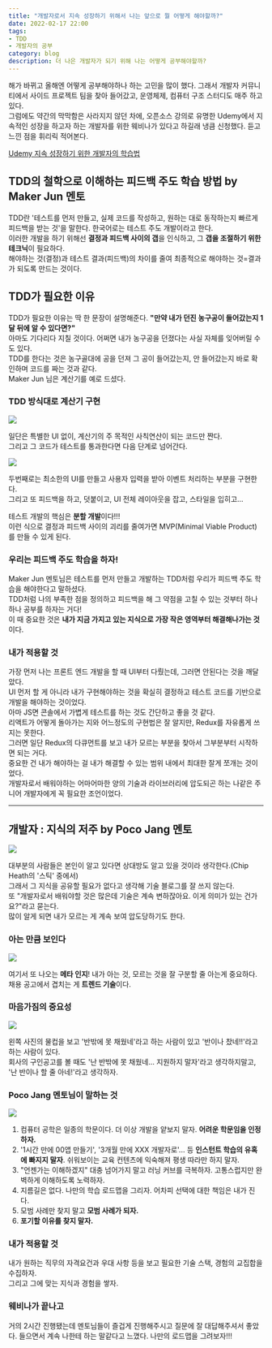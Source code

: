 ```yaml
---
title: "개발자로서 지속 성장하기 위해서 나는 앞으로 뭘 어떻게 해야할까?"
date: 2022-02-17 22:00
tags:
- TDD
- 개발자의 공부
category: blog
description: 더 나은 개발자가 되기 위해 나는 어떻게 공부해야할까?
---
```


해가 바뀌고 올해엔 어떻게 공부해야하나 하는 고민을 많이 했다. 그래서 개발자 커뮤니티에서 사이드 프로젝트 팀을 찾아 들어갔고, 운영체제, 컴퓨터 구조 스터디도 매주 하고 있다.  
그럼에도 약간의 막막함은 사라지지 않던 차에, 오픈소스 강의로 유명한 Udemy에서 지속적인 성장을 하고자 하는 개발자를 위한 웨비나가 있다고 하길래 냉큼 신청했다. 듣고 느낀 점을 휘리릭 적어본다.

[Udemy 지속 성장하기 위한 개발자의 학습법](https://okky.kr/article/1154436)

## TDD의 철학으로 이해하는 피드백 주도 학습 방법 by Maker Jun 멘토

TDD란 '테스트를 먼저 만들고, 실제 코드를 작성하고, 원하는 대로 동작하는지 빠르게 피드백을 받는 것'을 말한다. 한국어로는 테스트 주도 개발이라고 한다.  
이러한 개발을 하기 위해선 **결정과 피드백 사이의 갭**을 인식하고, 그 **갭을 조절하기 위한 테크닉**이 필요하다.  
해야하는 것(결정)과 테스트 결과(피드백)의 차이를 줄여 최종적으로 해야하는 것=결과 가 되도록 만드는 것이다.  

## TDD가 필요한 이유

TDD가 필요한 이유는 딱 한 문장이 설명해준다. **"만약 내가 던진 농구공이 들어갔는지 1달 뒤에 알 수 있다면?"**  
아마도 기다리다 지칠 것이다. 어쩌면 내가 농구공을 던졌다는 사실 자체를 잊어버릴 수도 있다.  
TDD를 한다는 것은 농구골대에 공을 던져 그 공이 들어갔는지, 안 들어갔는지 바로 확인하며 코드를 짜는 것과 같다.  
Maker Jun 님은 계산기를 예로 드셨다. 

### TDD 방식대로 계산기 구현

<img src='/images/blog/220218/ds2.jpg' />

일단은 특별한 UI 없이, 계산기의 주 목적인 사칙연산이 되는 코드만 짠다.  
그리고 그 코드가 테스트를 통과한다면 다음 단계로 넘어간다.  

<img src='/images/blog/220218/ds3.jpg' />

두번째로는 최소한의 UI를 만들고 사용자 입력을 받아 이벤트 처리하는 부분을 구현한다.  
그리고 또 피드백을 하고, 덧붙이고, UI 전체 레이아웃을 잡고, 스타일을 입히고...  

테스트 개발의 핵심은 **분할 개발**이다!!!  
이런 식으로 결정과 피드백 사이의 괴리를 줄여가면 MVP(Minimal Viable Product)를 만들 수 있게 된다.

### 우리는 피드백 주도 학습을 하자!

Maker Jun 멘토님은 테스트를 먼저 만들고 개발하는 TDD처럼 우리가 피드백 주도 학습을 해야한다고 말하셨다.  
TDD처럼 나의 부족한 점을 정의하고 피드백을 해 그 약점을 고칠 수 있는 것부터 하나하나 공부를 하자는 거다!  
이 때 중요한 것은 **내가 지금 가지고 있는 지식으로 가장 작은 영역부터 해결해나가는 것**이다.

### 내가 적용할 것

가장 먼저 나는 프론트 엔드 개발을 할 때 UI부터 다뤘는데, 그러면 안된다는 것을 깨달았다.  
UI 먼저 할 게 아니라 내가 구현해야하는 것을 확실히 결정하고 테스트 코드를 기반으로 개발을 해야하는 것이었다.  
아마 JS면 콘솔에서 가볍게 테스트를 하는 것도 간단하고 좋을 것 같다.  
리액트가 어떻게 돌아가는 지와 어느정도의 구현법은 잘 알지만, Redux를 자유롭게 쓰지는 못한다.  
그러면 일단 Redux의 다큐먼트를 보고 내가 모르는 부분을 찾아서 그부분부터 시작하면 되는 거다.  
중요한 건 내가 해야하는 걸 내가 해결할 수 있는 범위 내에서 최대한 잘게 쪼개는 것이었다.  
개발자로서 배워야하는 어마어마한 양의 기술과 라이브러리에 압도되곤 하는 나같은 주니어 개발자에게 꼭 필요한 조언이었다.  

--------------------------------------

## 개발자 : 지식의 저주 by Poco Jang 멘토

<img src='/images/blog/220218/ds4.jpg' />

대부분의 사람들은 본인이 알고 있다면 상대방도 알고 있을 것이라 생각한다.(Chip Heath의 '스틱' 중에서)  
그래서 그 지식을 공유할 필요가 없다고 생각해 기술 블로그를 잘 쓰지 않는다.   
또 "개발자로서 배워야할 것은 많은데 기술은 계속 변하잖아요. 이게 의미가 있는 건가요?"라고 묻는다.  
많이 알게 되면 내가 모르는 게 계속 보여 압도당하기도 한다.  

### 아는 만큼 보인다 

<img src='/images/blog/220218/ds6.jpg'/>

여기서 또 나오는 **메타 인지**! 내가 아는 것, 모르는 것을 잘 구분할 줄 아는게 중요하다.  
채용 공고에서 겹치는 게 **트렌드 기술**이다.

### 마음가짐의 중요성

<img src='/images/blog/220218/ds7.jpg' />

왼쪽 사진의 물컵을 보고 '반밖에 못 채웠네'라고 하는 사람이 있고 '반이나 찼네!!'라고 하는 사람이 있다.   
회사의 구인공고를 볼 때도 '난 반밖에 못 채웠네... 지원하지 말자'라고 생각하지말고, '난 반이나 할 줄 아네!'라고 생각하자.

### Poco Jang 멘토님이 말하는 것

<img src='/images/blog/220218/ds5.jpg' />

1. 컴퓨터 공학은 일종의 학문이다. 더 이상 개발을 얕보지 말자. **어려운 학문임을 인정하자.**  
2. '1시간 만에 00앱 만들기', '3개월 만에 XXX 개발자로'... 등 **인스턴트 학습의 유혹에 빠지지 말자**. 쉬워보이는 교육 컨텐츠에 익숙해져 평생 따라만 하지 말자.
3. "언젠가는 이해하겠지" 대충 넘어가지 말고 러닝 커브를 극복하자. 고통스럽지만 완벽하게 이해하도록 노력하자.
4. 지름길은 없다. 나만의 학습 로드맵을 그리자. 어차피 선택에 대한 책임은 내가 진다.
5. 모범 사례만 찾지 말고 **모범 사례가 되자.**
6. **포기할 이유를 찾지 말자.**

### 내가 적용할 것

내가 원하는 직무의 자격요건과 우대 사항 등을 보고 필요한 기술 스택, 경험의 교집합을 수집하자.  
그리고 그에 맞는 지식과 경험을 쌓자.  

### 웨비나가 끝나고

거의 2시간 진행됐는데 멘토님들이 즐겁게 진행해주시고 질문에 잘 대답해주셔서 좋았다.
들으면서 계속 나한테 하는 말같다고 느꼈다. 나만의 로드맵을 그려보자!!!